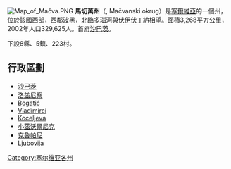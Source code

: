 {{NoteTA
  |G1=地名
  |G2=nationality
}}

[[File:Map_of_Mačva.PNG|thumb]]
'''馬切萬州'''（{{lang|sr|Мачвански округ}}, Mačvanski okrug）是[[塞爾維亞|塞爾維亞]]的一個州，位於該國西部，西鄰[[波黑|波黑]]，北臨[[多瑙河|多瑙河]]與[[伏伊伏丁納|伏伊伏丁納]]相望。面積3,268平方公里，2002年人口329,625人。首府[[沙巴茨|沙巴茨]]。

下設8縣、5鎮、223村。

== 行政區劃 ==

* [[沙巴茨|沙巴茨]]
* [[洛兹尼察|洛兹尼察]]
* [[Bogatić|Bogatić]]
* [[Vladimirci|Vladimirci]]
* [[Koceljeva|Koceljeva]]
* [[小茲沃爾尼克|小茲沃爾尼克]]
* [[克魯帕尼|克魯帕尼]]
* [[Ljubovija|Ljubovija]]

{{塞爾維亞行政區劃|nocat}}
[[Category:塞尔维亚各州|Category:塞尔维亚各州]]